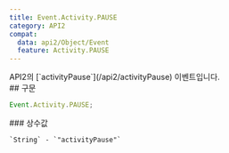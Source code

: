 ```yaml
---
title: Event.Activity.PAUSE
category: API2
compat:
  data: api2/Object/Event
  feature: Activity.PAUSE
---
```


<Section>
  API2의 [`activityPause`](/api2/activityPause) 이벤트입니다.
</Section>
<Section>
  ## 구문

  ~~~js
  Event.Activity.PAUSE;
  ~~~

  <Section>
    ### 상수값

    `String` - `"activityPause"`
  </Section>
</Section>